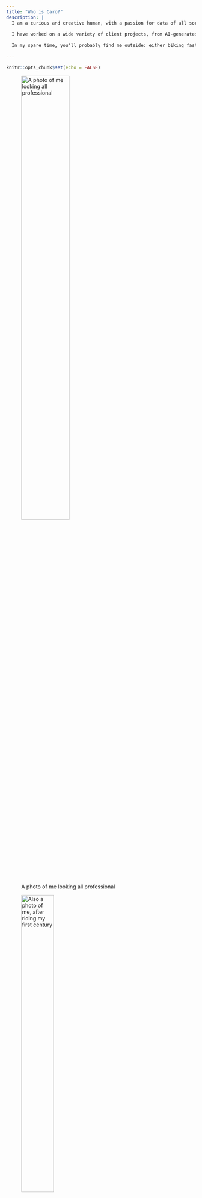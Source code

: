 ```yaml
---
title: "Who is Caro?"
description: |
  I am a curious and creative human, with a passion for data of all sorts. I love wrangling unconventional data, or using a visualization to build understanding and data literacy. 
  
  I have worked on a wide variety of client projects, from AI-generated graffiti and time series modeling to advanced analytics and data visualization. I thrive in environments where data, curiosity, creativity and rabbit holes are encouraged.
  
  In my spare time, you'll probably find me outside: either biking fast, wandering the neighborhood or playing spikeball. 
  
---
```


```r
knitr::opts_chunk$set(echo = FALSE)
```

![A photo of me looking all professional](caro-headshot.jpg){width=55%} 

![Also a photo of me, after riding my first century](caro-bike.jpg){width=45%}

and maybe this works?


```r

# this stuff is not currently working to display photos side by side like I want...it's a WIP
#knitr::include_graphics("caro-headshot.jpg")

#knitr::include_graphics("caro-bike.jpg")

```